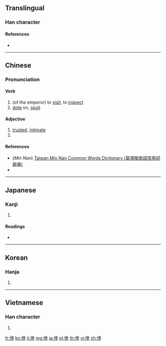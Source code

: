 {{also|幸}}
==Translingual==

===Han character===
{{Han char|rn=9|rad=人|as=08|sn=10|four=24241|canj=OGTJ|ids=⿰亻幸}}

====References====
* {{Han ref|kx=0107.310|dkj=00771|dj=0229.110|hdz=10170.060|uh=5016|ud=20502|bh=ADC6|bd=44486}}

----

==Chinese==
{{zh-forms}}

===Pronunciation===
{{zh-pron
|m=xìng
|c=hang6
|mn=hēng/sēng
|mc=y
|oc=y
|cat=a,v
}}

====Verb====
{{zh-verb}}

# (of the emperor) to [[visit]], to [[inspect]]
# [[dote]] on, [[spoil]]

====Adjective====
{{zh-adj}}

# [[trusted]], [[intimate]]
# {{alternative spelling of|幸|lang=zh}}

====References====
* (''Min Nan'') [http://twblg.dict.edu.tw/holodict_new/default.jsp Taiwan Min Nan Common Words Dictionary (臺灣閩南語常用詞辭典)]
* {{cite-web
|url=http://www.mdbg.net/chindict/chindict.php?page=worddict&wdrst=0&wdqb=倖
|title=倖
|work=MDBG English to Chinese dictionary ( Based on CC-CEDICT )
|language=Mandarin/English
|accessdate=2014-02-18}}

----

==Japanese==

===Kanji===
{{ja-kanji|grade=|rs=人08}}

# {{defn|lang=ja|sort=人08}}

====Readings====
* {{ja-readings|on=[[こう]] (kō)|kun=[[さいわい]] (saiwai)}}

----

==Korean==

===Hanja===
{{ko-hanja|hangeul=행|rv=haeng|mr=haeng}}

# {{defn|lang=ko|sort=人08}}

----

==Vietnamese==

===Han character===
{{vi-hantu|[[hãnh]], [[hạnh]]|rs=人08}}

# {{defn|lang=vi}}

[[fr:倖]]
[[ko:倖]]
[[li:倖]]
[[mg:倖]]
[[ja:倖]]
[[pl:倖]]
[[th:倖]]
[[vi:倖]]
[[zh:倖]]